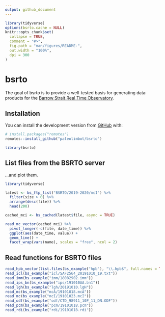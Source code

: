 ```yaml
---
output: github_document
---
```


<!-- README.md is generated from README.Rmd. Please edit that file -->

```r
library(tidyverse)
options(bsrto.cache = NULL)
knitr::opts_chunk$set(
  collapse = TRUE,
  comment = "#>",
  fig.path = "man/figures/README-",
  out.width = "100%",
  dpi = 300
)
```

# bsrto

<!-- badges: start -->
<!-- badges: end -->

The goal of bsrto is to provide a well-tested basis for generating data products for the [Barrow Strait Real Time Observatory](https://noise.phys.ocean.dal.ca/barrow/).

## Installation

You can install the development version from [GitHub](https://github.com/) with:

``` r
# install.packages("remotes")
remotes::install_github("paleolimbot/bsrto")
```

```r
library(bsrto)
```

## List files from the BSRTO server

...and plot them.

```r
library(tidyverse)

latest <- bs_ftp_list("BSRTO/2019-2020/mcI") %>% 
  filter(size > 0) %>% 
  arrange(desc(file)) %>% 
  head(200)

cached_mci <- bs_cached(latest$file, async = TRUE)

read_mc_vector(cached_mci) %>% 
  pivot_longer(-c(file, date_time)) %>% 
  ggplot(aes(date_time, value)) +
  geom_line() +
  facet_wrap(vars(name), scales = "free", ncol = 2)
```

## Read functions for BSRTO files

```r

read_hpb_vector(list.files(bs_example("hpb"), "\\.hpb$", full.names = TRUE))
read_icl(bs_example("icl/SAF2564_20191010_19.txt"))
read_imm(bs_example("imm/18082902.imm"))
read_ips_bn(bs_example("ips/191010AA.bn1"))
read_lgh(bs_example("lgh/20191010.lgH"))
read_mc(bs_example("mcA/19101018.mcA"))
read_mc(bs_example("mcI/19101023.mcI"))
read_odf(bs_example("odf/CTD_98911_10P_11_DN.ODF"))
read_pcm(bs_example("pcm/19101018.pcm"))
read_rdi(bs_example("rdi/19101018.rdi"))
```
